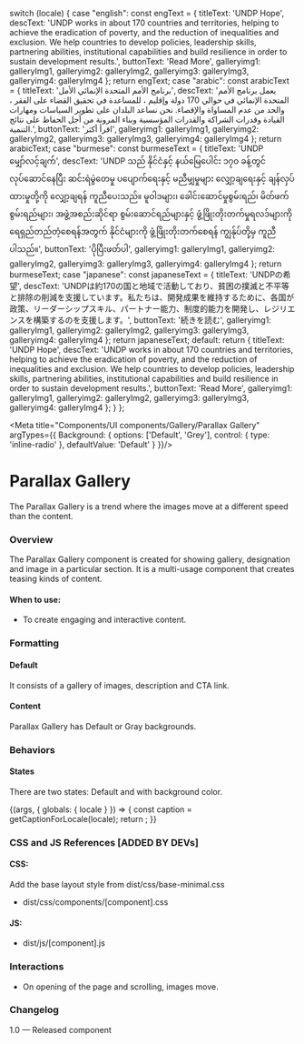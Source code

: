 
  switch (locale) {
    case "english":
      const engText = {
        titleText: 'UNDP Hope',
        descText: 'UNDP works in about 170 countries and territories, helping to achieve the eradication of poverty, and the reduction of inequalities and exclusion. We help countries to develop policies, leadership skills, partnering abilities, institutional capabilities and build resilience in order to sustain development results.',
        buttonText: 'Read More',
        galleryimg1: galleryImg1,
        galleryimg2: galleryImg2,
        galleryimg3: galleryImg3,
        galleryimg4: galleryImg4
      };
      return engText;
    case "arabic":
      const arabicText = {
        titleText: 'برنامج الأمم المتحدة الإنمائي الأمل',
        descText: 'يعمل برنامج الأمم المتحدة الإنمائي في حوالي 170 دولة وإقليم ، للمساعدة في تحقيق القضاء على الفقر ، والحد من عدم المساواة والإقصاء. نحن نساعد البلدان على تطوير السياسات ومهارات القيادة وقدرات الشراكة والقدرات المؤسسية وبناء المرونة من أجل الحفاظ على نتائج التنمية.',
        buttonText: 'اقرأ أكثر',
        galleryimg1: galleryImg1,
        galleryimg2: galleryImg2,
        galleryimg3: galleryImg3,
        galleryimg4: galleryImg4
      };
      return arabicText;
    case "burmese":
      const burmeseText = {
        titleText: 'UNDP မျှော်လင့်ချက်',
        descText: 'UNDP သည် နိုင်ငံနှင့် နယ်မြေပေါင်း ၁၇၀ ခန့်တွင် လုပ်ဆောင်နေပြီး ဆင်းရဲမွဲတေမှု ပပျောက်ရေးနှင့် မညီမျှမှုများ လျှော့ချရေးနှင့် ချန်လှပ်ထားမှုတို့ကို လျှော့ချရန် ကူညီပေးသည်။ မူဝါဒများ၊ ခေါင်းဆောင်မှုစွမ်းရည်၊ မိတ်ဖက်စွမ်းရည်များ၊ အဖွဲ့အစည်းဆိုင်ရာ စွမ်းဆောင်ရည်များနှင့် ဖွံ့ဖြိုးတိုးတက်မှုရလဒ်များကို ရေရှည်တည်တံ့စေရန်အတွက် နိုင်ငံများကို ဖွံ့ဖြိုးတိုးတက်စေရန် ကျွန်ုပ်တို့မှ ကူညီပါသည်။',
        buttonText: 'ပိုပြီးဖတ်ပါ',
        galleryimg1: galleryImg1,
        galleryimg2: galleryImg2,
        galleryimg3: galleryImg3,
        galleryimg4: galleryImg4
      };
      return burmeseText;
    case "japanese":
      const japaneseText = {
        titleText: 'UNDPの希望',
        descText: 'UNDPは約170の国と地域で活動しており、貧困の撲滅と不平等と排除の削減を支援しています。私たちは、開発成果を維持するために、各国が政策、リーダーシップスキル、パートナー能力、制度的能力を開発し、レジリエンスを構築するのを支援します。',
        buttonText: '続きを読む',
        galleryimg1: galleryImg1,
        galleryimg2: galleryImg2,
        galleryimg3: galleryImg3,
        galleryimg4: galleryImg4
      };
      return japaneseText;
    default:
      return {
        titleText: 'UNDP Hope',
        descText: 'UNDP works in about 170 countries and territories, helping to achieve the eradication of poverty, and the reduction of inequalities and exclusion. We help countries to develop policies, leadership skills, partnering abilities, institutional capabilities and build resilience in order to sustain development results.',
        buttonText: 'Read More',
        galleryimg1: galleryImg1,
        galleryimg2: galleryImg2,
        galleryimg3: galleryImg3,
        galleryimg4: galleryImg4
      };
  }
};


<Meta 
  title="Components/UI components/Gallery/Parallax Gallery" argTypes={{
  Background: {
    options: ['Default', 'Grey'],
    control: { type: 'inline-radio' },
    defaultValue: 'Default'
  }
}}/>

# Parallax Gallery
The Parallax Gallery is a trend where the images move at a different speed than the content.

### Overview
The Parallax Gallery component is created for showing gallery, designation and image in a particular section. It is a multi-usage component that creates teasing kinds of content.

#### When to use:
- To create engaging and interactive content.

### Formatting
#### Default
It consists of a gallery of images, description and CTA link.

#### Content
Parallax Gallery has Default or Gray backgrounds.

### Behaviors
#### States
There are two states:  Default and with background color.

<Canvas>
  <Story name="Parallax Gallery">
    {(args, { globals: { locale } }) => {
      const caption = getCaptionForLocale(locale);
      return <ParallaxGallery 
          titleText={caption.titleText}
          descText={caption.descText}
          buttonText={caption.buttonText}
          galleryimg1={caption.galleryimg1}
          galleryimg2={caption.galleryimg2}
          galleryimg3={caption.galleryimg3}
          galleryimg4={caption.galleryimg4}
          {...args}
          ></ParallaxGallery>;
    }}
  </Story>
</Canvas>

### CSS and JS References [ADDED BY DEVs]

#### CSS:
Add the base layout style from dist/css/base-minimal.css
- dist/css/components/[component].css

#### JS:
- dist/js/[component].js

### Interactions
- On opening of the page and scrolling, images move.

### Changelog
1.0 — Released component
